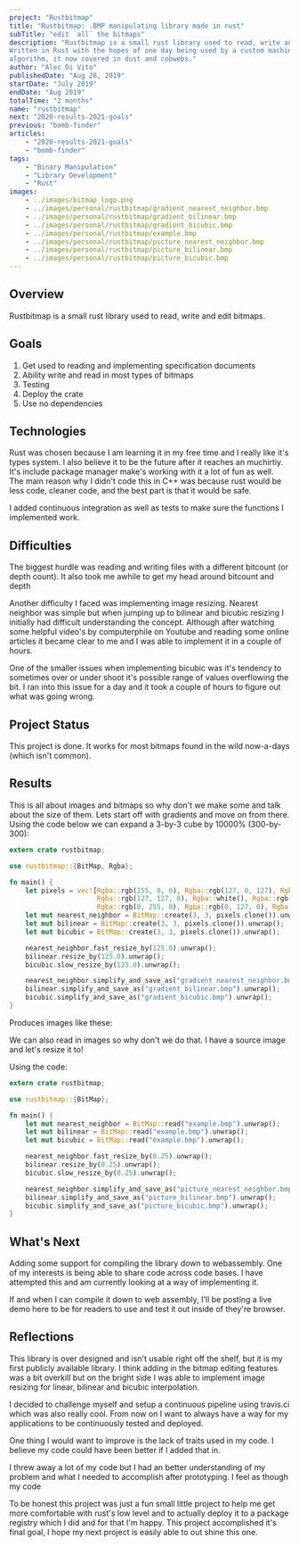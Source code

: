 ```yaml
---
project: "Rustbitmap"
title: "Rustbitmap: .BMP manipulating library made in rust"
subTitle: "edit `all` the bitmaps"
description: "Rustbitmap is a small rust library used to read, write and edit bitmaps.
Written in Rust with the hopes of one day being used by a custom machine learning
algorithm, it now covered in dust and cobwebs."
author: "Alec Di Vito"
publishedDate: "Aug 28, 2019"
startDate: "July 2019"
endDate: "Aug 2019"
totalTime: "2 months"
name: "rustbitmap"
next: "2020-results-2021-goals"
previous: "bomb-finder"
articles:
    - "2020-results-2021-goals"
    - "bomb-finder"
tags:
    - "Binary Manipulation"
    - "Library Development"
    - "Rust"
images:
    - ../images/bitmap_logo.png
    - ../images/personal/rustbitmap/gradient_nearest_neighbor.bmp
    - ../images/personal/rustbitmap/gradient_bilinear.bmp
    - ../images/personal/rustbitmap/gradient_bicubic.bmp
    - ../images/personal/rustbitmap/example.bmp
    - ../images/personal/rustbitmap/picture_nearest_neighbor.bmp
    - ../images/personal/rustbitmap/picture_bilinear.bmp
    - ../images/personal/rustbitmap/picture_bicubic.bmp
---
```


## Overview

Rustbitmap is a small rust library used to read, write and edit bitmaps.

## Goals

1. Get used to reading and implementing specification documents
2. Ability write and read in most types of bitmaps
3. Testing
4. Deploy the crate
5. Use no dependencies

## Technologies
 
Rust was chosen because I am learning it in my free time and I really like it's
types system. I also believe it to be the future after it reaches an muchirtiy.
It's include package manager make's working with it a lot of fun as well. The
main reason why I didn't code this in C++ was because rust would be less code,
cleaner code, and the best part is that it would be safe.

I added continuous integration as well as tests to make sure the functions I
implemented work.

## Difficulties

The biggest hurdle was reading and writing files with a different bitcount (or depth count).
It also took me awhile to get my head around bitcount and depth

Another difficulty I faced was implementing image resizing. Nearest neighbor was
simple but when jumping up to bilinear and bicubic resizing I initially had
difficult understanding the concept. Although after watching some helpful
video's by computerphile on Youtube and reading some online articles it became
clear to me and I was able to implement it in a couple of hours.

One of the smaller issues when implementing bicubic was it's tendency to sometimes
over or under shoot it's possible range of values overflowing the bit. I ran into
this issue for a day and it took a couple of hours to figure out what was going
wrong.

## Project Status

This project is done. It works for most bitmaps found in the wild now-a-days
(which isn't common).

## Results

This is all about images and bitmaps so why don't we make some and talk about
the size of them. Lets start off with gradients and move on from there. Using the
code below we can expand a 3-by-3 cube by 10000% (300-by-300):

```Rust
extern crate rustbitmap;

use rustbitmap::{BitMap, Rgba};

fn main() {
    let pixels = vec![Rgba::rgb(255, 0, 0), Rgba::rgb(127, 0, 127), Rgba::rgb(0, 0, 255),
                      Rgba::rgb(127, 127, 0), Rgba::white(), Rgba::rgb(0, 0, 127),
                      Rgba::rgb(0, 255, 0), Rgba::rgb(0, 127, 0), Rgba::rgb(0, 127, 127)];
    let mut nearest_neighbor = BitMap::create(3, 3, pixels.clone()).unwrap();
    let mut bilinear = BitMap::create(3, 3, pixels.clone()).unwrap();
    let mut bicubic = BitMap::create(3, 3, pixels.clone()).unwrap();

    nearest_neighbor.fast_resize_by(125.0).unwrap();
    bilinear.resize_by(125.0).unwrap();
    bicubic.slow_resize_by(125.0).unwrap();

    nearest_neighbor.simplify_and_save_as("gradient_nearest_neighbor.bmp").unwrap();
    bilinear.simplify_and_save_as("gradient_bilinear.bmp").unwrap();
    bicubic.simplify_and_save_as("gradient_bicubic.bmp").unwrap();
}
```

Produces images like these:

<div class="image--grid">
    <Gradient_nearest_neighbor caption="Nearest Neighbor (300x300, 45.7KB)" alt="nearest neighbor gradient" />
    <Gradient_bilinear caption="Bilinear (300x300, 270.1KB)" alt="bilinear gradient" />
    <Gradient_bicubic caption="Bicubic (300x300, 270.1KB)" alt="bicubic gradient" />
</div>

We can also read in images so why don't we do that. I have a source image and let's
resize it to!

<div class="image--center">
    <Example caption="source image (640x450, 864.1KB)" alt="flower" />
</div>

Using the code:

```Rust
extern crate rustbitmap;

use rustbitmap::{BitMap};

fn main() {
    let mut nearest_neighbor = BitMap::read("example.bmp").unwrap();
    let mut bilinear = BitMap::read("example.bmp").unwrap();
    let mut bicubic = BitMap::read("example.bmp").unwrap();

    nearest_neighbor.fast_resize_by(0.25).unwrap();
    bilinear.resize_by(0.25).unwrap();
    bicubic.slow_resize_by(0.25).unwrap();

    nearest_neighbor.simplify_and_save_as("picture_nearest_neighbor.bmp").unwrap();
    bilinear.simplify_and_save_as("picture_bilinear.bmp").unwrap();
    bicubic.simplify_and_save_as("picture_bicubic.bmp").unwrap();
}
```

<div class="image--grid">
    <Picture_nearest_neighbor caption="Nearest Neighbor (460x113, 54.3KB)" alt="nearest neighbor gradient" />
    <Picture_bilinear caption="Bilinear (460x113, 54.3KB)" alt="bilinear gradient" />
    <Picture_bicubic caption="Bicubic (460x113, 54.3KB)" alt="bicubic gradient" />
</div>

## What's Next

Adding some support for compiling the library down to webassembly. One of my
interests is being able to share code across code bases. I have attempted this
and am currently looking at a way of implementing it.

If and when I can compile it down to web assembly, I'll be posting a live demo
here to be for readers to use and test it out inside of they're browser.

## Reflections

This library is over designed and isn't usable right off the shelf, but it is
my first publicly available library. I think adding in the bitmap editing features
was a bit overkill but on the bright side I was able to implement image resizing
for linear, bilinear and bicubic interpolation.

I decided to challenge myself and setup a continuous pipeline using travis.ci
which was also really cool. From now on I want to always have a way for my applications
to be continuously tested and deployed.

One thing I would want to improve is the lack of traits used in my code. I believe
my code could have been better if I added that in.

I threw away a lot of my code but I had an better understanding of my problem and
what I needed to accomplish after prototyping. I feel as though my code

To be honest this project was just a fun small little project to help me get
more comfortable with rust's low level and to actually deploy it to a package
registry which I did and for that I'm happy. This project accomplished it's final
goal, I hope my next project is easily able to out shine this one.
